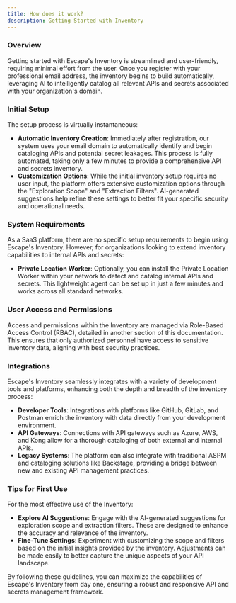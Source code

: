 ```yaml
---
title: How does it work?
description: Getting Started with Inventory
---
```


### Overview

Getting started with Escape's Inventory is streamlined and user-friendly, requiring minimal effort from the user. Once you register with your professional email address, the inventory begins to build automatically, leveraging AI to intelligently catalog all relevant APIs and secrets associated with your organization's domain.

### Initial Setup

The setup process is virtually instantaneous:

- **Automatic Inventory Creation**: Immediately after registration, our system uses your email domain to automatically identify and begin cataloging APIs and potential secret leakages. This process is fully automated, taking only a few minutes to provide a comprehensive API and secrets inventory.
- **Customization Options**: While the initial inventory setup requires no user input, the platform offers extensive customization options through the "Exploration Scope" and "Extraction Filters". AI-generated suggestions help refine these settings to better fit your specific security and operational needs.

### System Requirements

As a SaaS platform, there are no specific setup requirements to begin using Escape's Inventory. However, for organizations looking to extend inventory capabilities to internal APIs and secrets:

- **Private Location Worker**: Optionally, you can install the Private Location Worker within your network to detect and catalog internal APIs and secrets. This lightweight agent can be set up in just a few minutes and works across all standard networks.

### User Access and Permissions

Access and permissions within the Inventory are managed via Role-Based Access Control (RBAC), detailed in another section of this documentation. This ensures that only authorized personnel have access to sensitive inventory data, aligning with best security practices.

### Integrations

Escape's Inventory seamlessly integrates with a variety of development tools and platforms, enhancing both the depth and breadth of the inventory process:

- **Developer Tools**: Integrations with platforms like GitHub, GitLab, and Postman enrich the inventory with data directly from your development environment.
- **API Gateways**: Connections with API gateways such as Azure, AWS, and Kong allow for a thorough cataloging of both external and internal APIs.
- **Legacy Systems**: The platform can also integrate with traditional ASPM and cataloging solutions like Backstage, providing a bridge between new and existing API management practices.

### Tips for First Use

For the most effective use of the Inventory:

- **Explore AI Suggestions**: Engage with the AI-generated suggestions for exploration scope and extraction filters. These are designed to enhance the accuracy and relevance of the inventory.
- **Fine-Tune Settings**: Experiment with customizing the scope and filters based on the initial insights provided by the inventory. Adjustments can be made easily to better capture the unique aspects of your API landscape.

By following these guidelines, you can maximize the capabilities of Escape's Inventory from day one, ensuring a robust and responsive API and secrets management framework.
